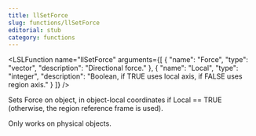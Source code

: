 ```yaml
---
title: llSetForce
slug: functions/llSetForce
editorial: stub
category: functions
---
```


<LSLFunction
	name="llSetForce"
	arguments={[
	{
		"name": "Force",
		"type": "vector",
		"description": "Directional force."
	},
	{
		"name": "Local",
		"type": "integer",
		"description": "Boolean, if TRUE uses local axis, if FALSE uses region axis."
	}
]}
/>

Sets Force on object, in object-local coordinates if Local == TRUE (otherwise, the region reference frame is used).

Only works on physical objects.
